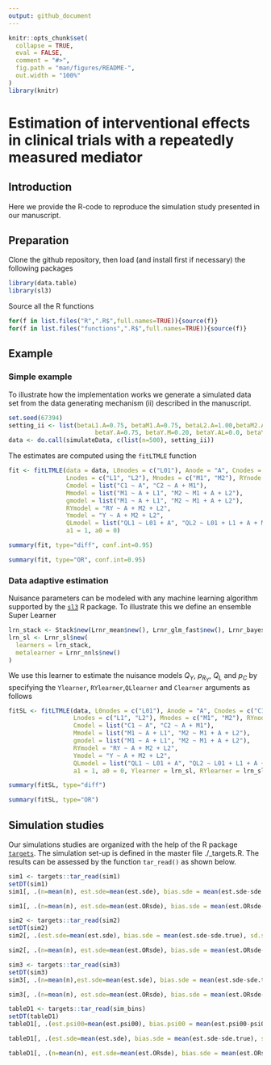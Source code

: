 ```yaml
---
output: github_document
---
```

<!-- README.md is generated from README.Rmd. Please edit that file -->

```r
knitr::opts_chunk$set(
  collapse = TRUE,
  eval = FALSE,
  comment = "#>",
  fig.path = "man/figures/README-",
  out.width = "100%"
)
library(knitr)
```

# Estimation of interventional effects in clinical trials with a repeatedly measured mediator

## Introduction <a name="introduction"></a>
Here we provide the R-code to reproduce the simulation study presented in our manuscript.

## Preparation <a name="preparation"></a>
Clone the github repository, then load (and install first if necessary) the following packages
```r
library(data.table)
library(sl3)
```

Source all the R functions
```r
for(f in list.files("R",".R$",full.names=TRUE)){source(f)}
for(f in list.files("functions",".R$",full.names=TRUE)){source(f)}
```


## Example <a name="example"></a>

### Simple example <a name="simpleexample"></a>
To illustrate how the implementation works we generate a simulated data set from the data generating mechanism (ii) described in the manuscript. 
```r
set.seed(67394)
setting_ii <- list(betaL1.A=0.75, betaM1.A=0.75, betaL2.A=1.00,betaM2.A=1.00,
                        betaY.A=0.75, betaY.M=0.20, betaY.AL=0.0, betaY.L=-0.15, alphaY=-1)
data <- do.call(simulateData, c(list(n=500), setting_ii))
```

The estimates are computed using the <tt>`fitLTMLE`</tt> function 
```r
fit <- fitLTMLE(data = data, L0nodes = c("L01"), Anode = "A", Cnodes = c("C1", "C2"),
                Lnodes = c("L1", "L2"), Mnodes = c("M1", "M2"), RYnode = "RY", Ynode = "Y", 
                Cmodel = list("C1 ~ A", "C2 ~ A + M1"), 
                Mmodel = list("M1 ~ A + L1", "M2 ~ M1 + A + L2"),
                gmodel = list("M1 ~ A + L1", "M2 ~ M1 + A + L2"), 
                RYmodel = "RY ~ A + M2 + L2", 
                Ymodel = "Y ~ A + M2 + L2", 
                QLmodel = list("QL1 ~ L01 + A", "QL2 ~ L01 + L1 + A + M1"),
                a1 = 1, a0 = 0)
```

```r
summary(fit, type="diff", conf.int=0.95)
```

```r
summary(fit, type="OR", conf.int=0.95)
```

### Data adaptive estimation <a name="dataadaptive"></a>
Nuisance parameters can be modeled with any machine learning algorithm supported by the [<tt>`sl3`</tt>](https://github.com/tlverse/sl3) R package. To illustrate this we define an ensemble Super Learner 
```r
lrn_stack <- Stack$new(Lrnr_mean$new(), Lrnr_glm_fast$new(), Lrnr_bayesglm$new(), Lrnr_gam$new())
lrn_sl <- Lrnr_sl$new(
  learners = lrn_stack, 
  metalearner = Lrnr_nnls$new()
)
```

We use this learner to estimate the nuisance models $Q_Y$, $p_{R_Y}$, $Q_L$ and $p_C$ by specifying the <tt>`Ylearner`</tt>, <tt>`RYlearner`</tt>,<tt>`QLlearner`</tt>  and <tt>`Clearner`</tt> arguments as follows
```r
fitSL <- fitLTMLE(data, L0nodes = c("L01"), Anode = "A", Cnodes = c("C1", "C2"),
                  Lnodes = c("L1", "L2"), Mnodes = c("M1", "M2"), RYnode = "RY", Ynode = "Y", 
                  Cmodel = list("C1 ~ A", "C2 ~ A + M1"), 
                  Mmodel = list("M1 ~ A + L1", "M2 ~ M1 + A + L2"),
                  gmodel = list("M1 ~ A + L1", "M2 ~ M1 + A + L2"), 
                  RYmodel = "RY ~ A + M2 + L2", 
                  Ymodel = "Y ~ A + M2 + L2", 
                  QLmodel = list("QL1 ~ L01 + A", "QL2 ~ L01 + L1 + A + M1"),
                  a1 = 1, a0 = 0, Ylearner = lrn_sl, RYlearner = lrn_sl, QLlearner=lrn_sl, Clearner = lrn_sl)
```

```r
summary(fitSL, type="diff")
```

```r
summary(fitSL, type="OR")
```

## Simulation studies <a name="simulations"></a>
Our simulations studies are organized with the help of the R package [<tt>`targets`</tt>](https://books.ropensci.org/targets/). The simulation set-up is defined in the master file ./_targets.R. The results can be assessed by the function <tt>`tar_read()`</tt> as shown below.

```r
sim1 <- targets::tar_read(sim1)
setDT(sim1)
sim1[, .(n=mean(n), est.sde=mean(est.sde), bias.sde = mean(est.sde-sde.true), sd.sde=sd(est.sde), se.sde=mean(se.sde), cov.sde = mean((sde.true < est.sde + qnorm(0.975)*se.sde) & (sde.true > est.sde - qnorm(0.975)*se.sde)), est.sie=mean(est.sie), bias.sie = mean(est.sie-sie.true), sd.sie=sd(est.sie), se.sie=mean(se.sie), cov.sie = mean((sie.true < est.sie + qnorm(0.975)*se.sie) & (sie.true > est.sie - qnorm(0.975)*se.sie)), est.oe=mean(est.oe), bias.oe = mean(est.oe-oe.true), sd.oe=sd(est.oe), se.oe=mean(se.oe), cov.oe = mean((oe.true < est.oe + qnorm(0.975)*se.oe) & (oe.true > est.oe - qnorm(0.975)*se.oe)), est.pm=mean(est.pm)), by=tar_group]
```

```r
sim1[, .(n=mean(n), est.sde=mean(est.ORsde), bias.sde = mean(est.ORsde-sde.OR.true), sd.sde=sd(est.ORsde), se.sde=mean(se.ORsde), cov.sde = mean((sde.OR.true < est.ORsde + qnorm(0.975)*se.ORsde) & (sde.OR.true > est.ORsde - qnorm(0.975)*se.ORsde)), est.sie=mean(est.ORsie), bias.sie = mean(est.ORsie-sie.OR.true), sd.sie=sd(est.ORsie), se.sie=mean(se.ORsie), cov.sie = mean((sie.OR.true < est.ORsie + qnorm(0.975)*se.ORsie) & (sie.OR.true > est.ORsie - qnorm(0.975)*se.ORsie)), est.oe=mean(est.ORoe), bias.oe = mean(est.ORoe-oe.OR.true), sd.oe=sd(est.ORoe), se.oe=mean(se.ORoe), cov.oe = mean((oe.OR.true < est.ORoe + qnorm(0.975)*se.ORoe) & (oe.OR.true > est.ORoe - qnorm(0.975)*se.ORoe))), by=tar_group]
```

```r
sim2 <- targets::tar_read(sim2)
setDT(sim2)
sim2[, .(est.sde=mean(est.sde), bias.sde = mean(est.sde-sde.true), sd.sde=sd(est.sde), se.sde=mean(se.sde), cov.sde = mean((sde.true < est.sde + qnorm(0.975)*se.sde) & (sde.true > est.sde - qnorm(0.975)*se.sde)), est.sie=mean(est.sie), bias.sie = mean(est.sie-sie.true), sd.sie=sd(est.sie), se.sie=mean(se.sie), cov.sie = mean((sie.true < est.sie + qnorm(0.975)*se.sie) & (sie.true > est.sie - qnorm(0.975)*se.sie)), est.oe=mean(est.oe), bias.oe = mean(est.oe-oe.true), sd.oe=sd(est.oe), se.oe=mean(se.oe), cov.oe = mean((oe.true < est.oe + qnorm(0.975)*se.oe) & (oe.true > est.oe - qnorm(0.975)*se.oe))), by=.(n, mis)]
```

```r
sim2[, .(n=mean(n), est.sde=mean(est.ORsde), bias.sde = mean(est.ORsde-sde.OR.true), sd.sde=sd(est.ORsde), se.sde=mean(se.ORsde), cov.sde = mean((sde.OR.true < est.ORsde + qnorm(0.975)*se.ORsde) & (sde.OR.true > est.ORsde - qnorm(0.975)*se.ORsde)), est.sie=mean(est.ORsie), bias.sie = mean(est.ORsie-sie.OR.true), sd.sie=sd(est.ORsie), se.sie=mean(se.ORsie), cov.sie = mean((sie.OR.true < est.ORsie + qnorm(0.975)*se.ORsie) & (sie.OR.true > est.ORsie - qnorm(0.975)*se.ORsie)), est.oe=mean(est.ORoe), bias.oe = mean(est.ORoe-oe.OR.true), sd.oe=sd(est.ORoe), se.oe=mean(se.ORoe), cov.oe = mean((oe.OR.true < est.ORoe + qnorm(0.975)*se.ORoe) & (oe.OR.true > est.ORoe - qnorm(0.975)*se.ORoe))),  by=.(n, mis)]
```

```r
sim3 <- targets::tar_read(sim3)
setDT(sim3)
sim3[, .(n=mean(n),est.sde=mean(est.sde), bias.sde = mean(est.sde-sde.true), sd.sde=sd(est.sde), se.sde=mean(se.sde), cov.sde = mean((sde.true < est.sde + qnorm(0.975)*se.sde) & (sde.true > est.sde - qnorm(0.975)*se.sde)), est.sie=mean(est.sie), bias.sie = mean(est.sie-sie.true), sd.sie=sd(est.sie), se.sie=mean(se.sie), cov.sie = mean((sie.true < est.sie + qnorm(0.975)*se.sie) & (sie.true > est.sie - qnorm(0.975)*se.sie)), est.oe=mean(est.oe), bias.oe = mean(est.oe-oe.true), sd.oe=sd(est.oe), se.oe=mean(se.oe), cov.oe = mean((oe.true < est.oe + qnorm(0.975)*se.oe) & (oe.true > est.oe - qnorm(0.975)*se.oe))), by=tar_group]
```

```r
sim3[, .(n=mean(n), est.sde=mean(est.ORsde), bias.sde = mean(est.ORsde-sde.OR.true), sd.sde=sd(est.ORsde), se.sde=mean(se.ORsde), cov.sde = mean((sde.OR.true < est.ORsde + qnorm(0.975)*se.ORsde) & (sde.OR.true > est.ORsde - qnorm(0.975)*se.ORsde)), est.sie=mean(est.ORsie), bias.sie = mean(est.ORsie-sie.OR.true), sd.sie=sd(est.ORsie), se.sie=mean(se.ORsie), cov.sie = mean((sie.OR.true < est.ORsie + qnorm(0.975)*se.ORsie) & (sie.OR.true > est.ORsie - qnorm(0.975)*se.ORsie)), est.oe=mean(est.ORoe), bias.oe = mean(est.ORoe-oe.OR.true), sd.oe=sd(est.ORoe), se.oe=mean(se.ORoe), cov.oe = mean((oe.OR.true < est.ORoe + qnorm(0.975)*se.ORoe) & (oe.OR.true > est.ORoe - qnorm(0.975)*se.ORoe))), by=tar_group]
```

```r
tableD1 <- targets::tar_read(sim_bins)
setDT(tableD1)
tableD1[, .(est.psi00=mean(est.psi00), bias.psi00 = mean(est.psi00-psi00.true), sd.psi00=sd(est.psi00), se.psi00=mean(se.psi00), cov.psi00 = mean((psi00.true < est.psi00 + qnorm(0.975)*se.psi00) & (psi00.true > est.psi00 - qnorm(0.975)*se.psi00)), est.psi11=mean(est.psi11), bias.psi11 = mean(est.psi11-psi11.true), sd.psi11=sd(est.psi11), se.psi11=mean(se.psi11), cov.psi11 = mean((psi11.true < est.psi11 + qnorm(0.975)*se.psi11) & (psi11.true > est.psi11 - qnorm(0.975)*se.psi11)), est.psi10=mean(est.psi10), bias.psi10 = mean(est.psi10-psi10.true), sd.psi10=sd(est.psi10), se.psi10=mean(se.psi10), cov.psi10 = mean((psi10.true < est.psi10 + qnorm(0.975)*se.psi10) & (psi10.true > est.psi10 - qnorm(0.975)*se.psi10))), by=.(n, n_bins)]
```

```r
tableD1[, .(est.sde=mean(est.sde), bias.sde = mean(est.sde-sde.true), sd.sde=sd(est.sde), se.sde=mean(se.sde), cov.sde = mean((sde.true < est.sde + qnorm(0.975)*se.sde) & (sde.true > est.sde - qnorm(0.975)*se.sde)), est.sie=mean(est.sie), bias.sie = mean(est.sie-sie.true), sd.sie=sd(est.sie), se.sie=mean(se.sie), cov.sie = mean((sie.true < est.sie + qnorm(0.975)*se.sie) & (sie.true > est.sie - qnorm(0.975)*se.sie)), est.oe=mean(est.oe), bias.oe = mean(est.oe-oe.true), sd.oe=sd(est.oe), se.oe=mean(se.oe), cov.oe = mean((oe.true < est.oe + qnorm(0.975)*se.oe) & (oe.true > est.oe - qnorm(0.975)*se.oe))), by=.(n, n_bins)]
```

```r
tableD1[, .(n=mean(n), est.sde=mean(est.ORsde), bias.sde = mean(est.ORsde-sde.OR.true), sd.sde=sd(est.ORsde), se.sde=mean(se.ORsde), cov.sde = mean((sde.OR.true < est.ORsde + qnorm(0.975)*se.ORsde) & (sde.OR.true > est.ORsde - qnorm(0.975)*se.ORsde)), est.sie=mean(est.ORsie), bias.sie = mean(est.ORsie-sie.OR.true), sd.sie=sd(est.ORsie), se.sie=mean(se.ORsie), cov.sie = mean((sie.OR.true < est.ORsie + qnorm(0.975)*se.ORsie) & (sie.OR.true > est.ORsie - qnorm(0.975)*se.ORsie)), est.oe=mean(est.ORoe), bias.oe = mean(est.ORoe-oe.OR.true), sd.oe=sd(est.ORoe), se.oe=mean(se.ORoe), cov.oe = mean((oe.OR.true < est.ORoe + qnorm(0.975)*se.ORoe) & (oe.OR.true > est.ORoe - qnorm(0.975)*se.ORoe))), by=.(n, n_bins)]
```
